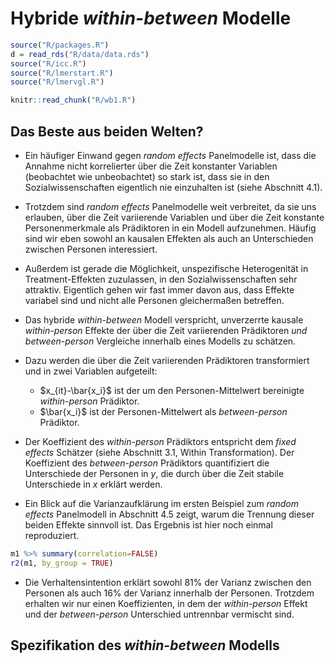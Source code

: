# Hybride *within-between* Modelle

```r
source("R/packages.R")
d = read_rds("R/data/data.rds")
source("R/icc.R")
source("R/lmerstart.R")
source("R/lmervgl.R")
```

```r
knitr::read_chunk("R/wb1.R")
```

## Das Beste aus beiden Welten?

* Ein häufiger Einwand gegen *random effects* Panelmodelle ist, dass die Annahme nicht korrelierter über die Zeit konstanter Variablen (beobachtet wie unbeobachtet) so stark ist, dass sie in den Sozialwissenschaften eigentlich nie einzuhalten ist (siehe Abschnitt 4.1).
* Trotzdem sind *random effects* Panelmodelle weit verbreitet, da sie uns erlauben, über die Zeit variierende Variablen und über die Zeit konstante Personenmerkmale als Prädiktoren in ein Modell aufzunehmen. Häufig sind wir eben sowohl an kausalen Effekten als auch an Unterschieden zwischen Personen interessiert.
* Außerdem ist gerade die Möglichkeit, unspezifische Heterogenität in Treatment-Effekten zuzulassen, in den Sozialwissenschaften sehr attraktiv. Eigentlich gehen wir fast immer davon aus, dass Effekte variabel sind und nicht alle Personen gleichermaßen betreffen.

* Das hybride *within-between* Modell verspricht, unverzerrte kausale *within-person* Effekte der über die Zeit variierenden Prädiktoren _und_ *between-person* Vergleiche innerhalb eines Modells zu schätzen.
* Dazu werden die über die Zeit variierenden Prädiktoren transformiert und in zwei Variablen aufgeteilt:
  * $x_{it}-\bar{x_i}$ ist der um den Personen-Mittelwert bereinigte *within-person* Prädiktor.
  * $\bar{x_i}$ ist der Personen-Mittelwert als *between-person* Prädiktor.
* Der Koeffizient des *within-person* Prädiktors entspricht dem *fixed effects* Schätzer (siehe Abschnitt 3.1, Within Transformation). Der Koeffizient des *between-person* Prädiktors quantifiziert die Unterschiede der Personen in $y$, die durch über die Zeit stabile Unterschiede in $x$ erklärt werden.

* Ein Blick auf die Varianzaufklärung im ersten Beispiel zum *random effects* Panelmodell in Abschnitt 4.5 zeigt, warum die Trennung dieser beiden Effekte sinnvoll ist. Das Ergebnis ist hier noch einmal reproduziert.

```r
m1 %>% summary(correlation=FALSE)
r2(m1, by_group = TRUE)
```

* Die Verhaltensintention erklärt sowohl 81% der Varianz zwischen den Personen als auch 16% der Varianz innerhalb der Personen. Trotzdem erhalten wir nur einen Koeffizienten, in dem der *within-person* Effekt und der *between-person* Unterschied untrennbar vermischt sind.

## Spezifikation des *within-between* Modells


```r

```

